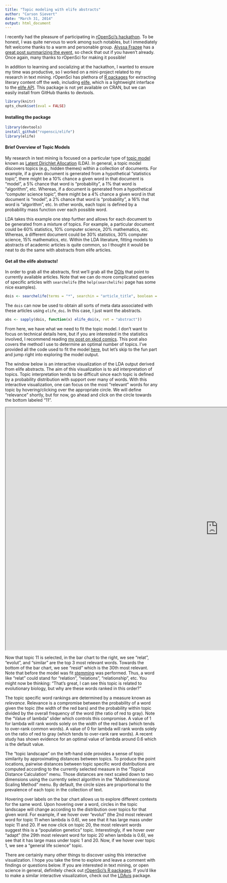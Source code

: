 ```yaml
---
title: "Topic modeling with elife abstracts"
author: "Carson Sievert"
date: "March 31, 2014"
output: html_document
---
```


I recently had the pleasure of participating in [rOpenSci's hackathon](https://github.com/ropensci/hackathon/). To be honest, I was quite nervous to work among such notables, but I immediately felt welcome thanks to a warm and personable group. [Alyssa Frazee](http://alyssafrazee.com/) has a [great post summarizing the event](http://simplystatistics.org/2014/04/10/the-ropensci-hackathon-ropenhack/), so check that out if you haven't already. Once again, many thanks to rOpenSci for making it possible!

In addition to learning and socializing at the hackathon, I wanted to ensure my time was productive, so I worked on a mini-project related to my research in text mining. rOpenSci has plethora of [R packages](http://ropensci.org/packages/index.html) for extracting literary content off the web, including [elife](https://github.com/ropensci/elife), which is a lightweight interface to the [elife API](http://dev.elifesciences.org/). This package is not yet available on CRAN, but we can easily install from GitHub thanks to devtools.

```r
library(knitr)
opts_chunk$set(eval = FALSE)
```

#### Installing the package

```r
library(devtools)
install_github("ropensci/elife")
library(elife)
```

#### Brief Overview of Topic Models

My research in text mining is focused on a particular type of [topic model](http://en.wikipedia.org/wiki/Topic_model) known as [Latent Dirichlet Allocation](http://en.wikipedia.org/wiki/Latent_Dirichlet_allocation) (LDA). In general, a topic model discovers topics (e.g., hidden themes) within a collection of documents. For example, if a given document is generated from a hypothetical "statistics topic", there might be a 10% chance a given word in that document is "model", a 5% chance that word is "probability", a 1% that word is "algorithm", etc. Whereas, if a document is generated from a hypothetical "computer science topic", there might be a 4% chance a given word in that document is "model", a 2% chance that word is "probability", a 16% that word is "algorithm", etc. In other words, each topic is defined by a probability mass function over each possible word.

LDA takes this example one step further and allows for each document to be generated from a mixture of topics. For example, a particular document could be 60% statistics, 10% computer science, 20% mathematics, etc. Whereas, a different document could be 30% statistics, 30% computer science, 15% mathematics, etc. Within the LDA literature, fitting models to abstracts of academic articles is quite common, so I thought it would be neat to do the same with abstracts from elife articles. 

#### Get all the elife abstracts!

In order to grab all the abstracts, first we'll grab all the [DOIs](http://en.wikipedia.org/wiki/Digital_object_identifier) that point to currently available articles. Note that we can do more complicated queries of specific articles with `searchelife` (the `help(searchelife)` page has some nice examples).

```r
dois <- searchelife(terms = "*", searchin = "article_title", boolean = "matches")
```

The `dois` can now be used to obtain all sorts of meta data associated with these articles using `elife_doi`. In this case, I just want the abstracts.

```r
abs <- sapply(dois, function(x) elife_doi(x, ret = "abstract"))
```

From here, we have what we need to fit the topic model. I don't want to focus on technical details here, but if you are interested in the statistics involved, I recommend reading [my post on xkcd comics](http://cpsievert.github.io/xkcd/). This post also covers the method I use to determine an optimal number of topics. I've provided all the code used to fit the model [here](https://github.com/cpsievert/cpsievert.github.com/blob/master/elife/elife.R), but let's skip to the fun part and jump right into exploring the model output.

The window below is an interactive visualization of the LDA output derived from elife abstracts. The aim of this visualization is to aid interpretation of topics. Topic interpretation tends to be difficult since each topic is defined by a probability distribution with support over many of words. With this interactive visualization, one can focus on the most "relevant" words for any topic by hovering/clicking over the appropriate circle. We will define "relevance" shortly, but for now, go ahead and click on the circle towards the bottom labeled "11".

<iframe src="https://cpsievert.shinyapps.io/LDAelife/" width="1400" height = "800"></iframe>

Now that topic 11 is selected, in the bar chart to the right, we see "relat", "evolut", and "similar" are the top 3 most relevant words. Towards the bottom of the bar chart, we see "resid" which is the 30th most relevant. Note that before the model was fit [stemming](http://en.wikipedia.org/wiki/Stemming) was performed. Thus, a word like "relat" could stand for "relation", "relations", "relationship", etc. You might now be thinking: "That's great, I can see this topic is related to evolutionary biology, but why are these words ranked in this order?"

The topic specific word rankings are determined by a measure known as *relevance*. Relevance is a compromise between the probability of a word given the topic (the width of the red bars) and the probability within topic divided by the overall frequency of the word (the ratio of red to gray). Note the "Value of lambda" slider which controls this compromise. A value of 1 for lambda will rank words solely on the width of the red bars (which tends to over-rank common words). A value of 0 for lambda will rank words solely on the ratio of red to gray (which tends to over-rank rare words). A recent study has shown evidence for an optimal value of lambda around 0.6 which is the default value.

The "topic landscape" on the left-hand side provides a sense of topic similarity by approximating distances between topics. To produce the point locations, pairwise distances between topic specific word distributions are computed according to the currently selected measure in the "Topical Distance Calculation" menu. Those distances are next scaled down to two dimensions using the currently select algorithm in the "Multidimensional Scaling Method" menu. By default, the circle sizes are proportional to the prevalence of each topic in the collection of text. 

Hovering over labels on the bar chart allows us to explore different contexts for the same word. Upon hovering over a word, circles in the topic landscape will change according to the distribution over topics for that given word. For example, if we hover over "evolut" (the 2nd most relevant word for topic 11 when lambda is 0.6), we see that it has large mass under topic 11 and 20. If we now click on topic 20, the most relevant words suggest this is a "population genetics" topic. Interestingly, if we hover over "adapt" (the 29th most relevant word for topic 20 when lambda is 0.6), we see that it has large mass under topic 1 and 20. Now, if we hover over topic 1, we see a "general life science" topic. 

There are certainly many other things to discover using this interactive visualization. I hope you take the time to explore and leave a comment with findings or questions below. If you are interested in text mining, or open science in general, definitely check out [rOpenSci's R packages](http://ropensci.org/packages/index.html). If you'd like to make a similar interactive visualization, check out the [LDAvis](https://github.com/cpsievert/LDAvis/) package.